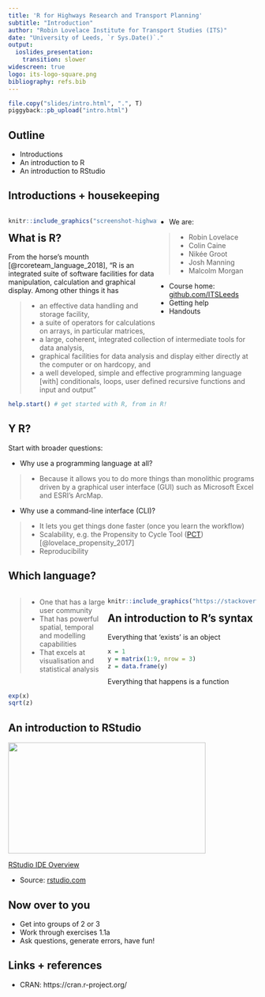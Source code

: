 ```yaml
---
title: 'R for Highways Research and Transport Planning'
subtitle: "Introduction"
author: "Robin Lovelace Institute for Transport Studies (ITS)"
date: "University of Leeds, `r Sys.Date()`."
output:
  ioslides_presentation:
    transition: slower
widescreen: true
logo: its-logo-square.png
bibliography: refs.bib
---
```


```r
file.copy("slides/intro.html", ".", T)
piggyback::pb_upload("intro.html")
```

<!-- Plan: 15 minute presentation building on pct work and mlCars stuff -->

## Outline

- Introductions 
- An introduction to R
- An introduction to RStudio

## Introductions + housekeeping

<div style="float: left; width: 60%;">

<!-- - Welcome to the University of Leeds -->

```r
knitr::include_graphics("screenshot-highways.png")
```

</div>

<div style="float: right; width: 40%;">

- We are:

> - Robin Lovelace
> - Colin Caine
> - Nikée Groot
> - Josh Manning
> - Malcolm Morgan

- Course home: [github.com/ITSLeeds](https://github.com/ITSLeeds/highways-course)
- Getting help
- Handouts

</div>

## What is R?

From the horse's mounth [@rcoreteam_language_2018], "R is an integrated suite of software facilities for data manipulation, calculation and graphical display. Among other things it has

> - an effective data handling and storage facility,
> - a suite of operators for calculations on arrays, in particular matrices,
> - a large, coherent, integrated collection of intermediate tools for data analysis,
> - graphical facilities for data analysis and display either directly at the computer or on hardcopy, and
> - a well developed, simple and effective programming language [with] conditionals, loops, user defined recursive functions and input and output"

```r
help.start() # get started with R, from in R!
```

## Y R?

Start with broader questions:

- Why use a programming language at all?

> - Because it allows you to do more things than monolithic programs driven by a graphical user interface (GUI) such as Microsoft Excel and ESRI's ArcMap.

- Why use a command-line interface (CLI)?

> - It lets you get things done faster (once you learn the workflow)
> - Scalability, e.g. the Propensity to Cycle Tool ([PCT](http://www.pct.bike/)) [@lovelace_propensity_2017]
> - Reproducibility

## Which language?

<div style="float: left; width: 40%;">

> - One that has a large user community
> - That has powerful spatial, temporal and modelling capabilities
> - That excels at visualisation and statistical analysis

</div>

<div style="float: right; width: 60%;">
```r
knitr::include_graphics("https://stackoverflow.blog/wp-content/uploads/2017/10/tag_growth_scatter-1-771x675.png")
```
</div>

## An introduction to R's syntax

Everything that 'exists' is an object

```r
x = 1
y = matrix(1:9, nrow = 3)
z = data.frame(y)
```

Everything that happens is a function

```r
exp(x)
sqrt(z)
```

<!-- This overflows the page. Doesn't matter much -->

## An introduction to RStudio

<p><a href="https://www.rstudio.com/products/RStudio/?wvideo=520zbd3tij"><img src="https://embedwistia-a.akamaihd.net/deliveries/260e6e980f526abaedf8ef3378270c899da74f08.jpg?image_play_button_size=2x&amp;image_crop_resized=960x540&amp;image_play_button=1&amp;image_play_button_color=71a5d4e0" style="width: 400px; height: 225px;" width="400" height="225"></a></p><p><a href="https://www.rstudio.com/products/RStudio/?wvideo=520zbd3tij">RStudio IDE Overview</a></p>

- Source: [rstudio.com](https://www.rstudio.com/products/RStudio/?wvideo=520zbd3tij)

## Now over to you

- Get into groups of 2 or 3
- Work through exercises 1.1a
- Ask questions, generate errors, have fun!

## Links + references

- CRAN: https://cran.r-project.org/
